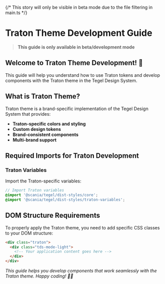 
<Meta title="Introduction/Traton README" />

{/* This story will only be visible in beta mode due to the file filtering in main.ts */}

# Traton Theme Development Guide

> **This guide is only available in beta/development mode**

## Welcome to Traton Theme Development! 🚛

This guide will help you understand how to use Traton tokens and develop components with the Traton theme in the Tegel Design System.

## What is Traton Theme?

Traton theme is a brand-specific implementation of the Tegel Design System that provides:
- **Traton-specific colors and styling**
- **Custom design tokens**
- **Brand-consistent components**
- **Multi-brand support**

## Required Imports for Traton Development

### Traton Variables

Import the Traton-specific variables:

```scss
// Import Traton variables
@import '@scania/tegel/dist-styles/core';
@import '@scania/tegel/dist-styles/traton-variables';
```

## DOM Structure Requirements

To properly apply the Traton theme, you need to add specific CSS classes to your DOM structure:

```html
<div class="traton">
  <div class="tds-mode-light">
    <!-- Your application content goes here -->
  </div>
</div>
```

*This guide helps you develop components that work seamlessly with the Traton theme. Happy coding! 🚛✨* 